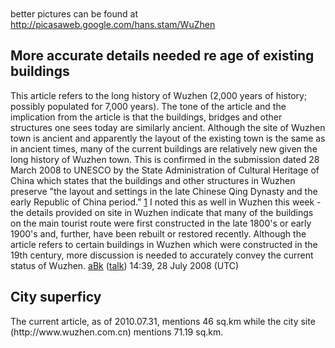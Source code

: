<article id="11878043" title=Talk:Wuzhen>
	<talkpage id="11878043" title="Talk:Wuzhen">
{{talkheader}}
{{WPCHINA|class=stub|importance=mid}}
{{WikiProject Cities |class= |importance=}}
better pictures can be found at http://picasaweb.google.com/hans.stam/WuZhen

== More accurate details needed re age of existing buildings ==

This article refers to the long history of Wuzhen (2,000 years of history; possibly populated for 7,000 years).  The tone of the article and the implication from the article is that the buildings, bridges and other structures one sees today are similarly ancient.  Although the site of Wuzhen town is ancient and apparently the layout of the existing town is the same as in ancient times, many of the current buildings are relatively new given the long history of Wuzhen town. This is confirmed in the submission dated 28 March 2008 to UNESCO by the State Administration of Cultural Heritage of China which states that the buildings and other structures in Wuzhen preserve &quot;the layout and settings in the late Chinese Qing Dynasty and the early Republic of China period.&quot;  [http://whc.unesco.org/en/tentativelists/5328] I noted this as well in Wuzhen this week - the details provided on site in Wuzhen indicate that many of the buildings on the main tourist route were first constructed in the late 1800's or early 1900's and, further, have been rebuilt or restored recently.  Although the article refers to certain buildings in Wuzhen which were constructed in the 19th century, more discussion is needed to accurately convey the current status of Wuzhen.  [[User:AB Kerr|aBk]] ([[User talk:AB Kerr|talk]]) 14:39, 28 July 2008 (UTC)

== City superficy ==

The current article, as of 2010.07.31, mentions 46 sq.km while the city site (http://www.wuzhen.com.cn) mentions 71.19 sq.km.
	</talkpage>
</article>
